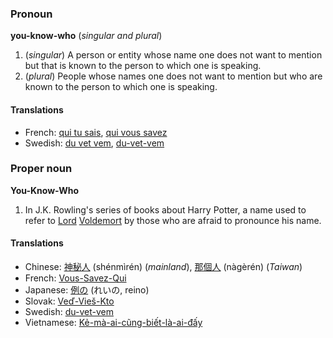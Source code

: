 ===Pronoun===
'''you-know-who''' (''singular and plural'')

#(''singular'') A person or entity whose name one does not want to mention but that is known to the person to which one is speaking.
#(''plural'') People whose names one does not want to mention but who are known to the person to which one is speaking.

====Translations====
*French: [[qui tu sais]], [[qui vous savez]] <!--are these hyphenated in French?-->
*Swedish: [[du vet vem]], [[du-vet-vem]]

===Proper noun===
'''You-Know-Who'''

# In J.K. Rowling's series of books about Harry Potter, a name used to refer to [[Lord]] [[Voldemort]] by those who are afraid to pronounce his name.

==== Translations ====
*Chinese: [[神秘人]] (shénmìrén) (''mainland''), [[那個人]] (nàgèrén) (''Taiwan'')
*French: [[Vous-Savez-Qui]]
*Japanese: [[例の]] (れいの, reino)
*Slovak: [[Veď-Vieš-Kto]]
*Swedish: [[du-vet-vem]]
*Vietnamese: [[Kẻ-mà-ai-cũng-biết-là-ai-đấy]]